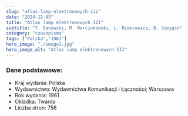 ```yaml
---
slug: "atlas-lamp-elektronowych-iii"
date: "2024-12-05"
title: "Atlas lamp elektronowych III"
subtitle: "T. Danowski, M. Marcinkowski, L. Niemcewicz, B. Szmygin"
category: "czasopisma"
tags: ["Polska","1961"]
hero_image: "./image1.jpg"
hero_image_alt: "Atlas lamp elektronowych III"
---
```


### Dane podstawowe:

- Kraj wydania: Polska
- Wydawnictwo: Wydawnictwa Komunikacji i Łączności; Warszawa
- Rok wydania: 1961
- Okładka: Twarda
- Liczba stron: 756
